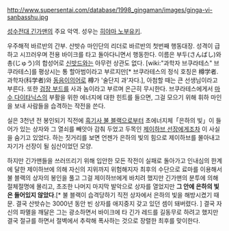 http://www.supersentai.com/database/1998_gingaman/images/ginga-vi-sanbasshu.jpg

[[성수전대 긴가맨]]의 주요 악역. 성우는 [[히야마 노부유키]].

우주해적 바르반의 간부. 산밧슈 마인단의 리더로 바르반의 첫번째 행동대장. 성격이 급하고 시끄러우며 전용 바이크를 타고 돌아다니면서 행동한다. 이름은 부두(さんばし)와 총(じゅう)의 합성어로 [[신밧드]]와는 아무런 상관도 없다. [wiki:"과학자 브쿠라테스" 브쿠라테스]를 평상시는 통 할아범이라고 부르지만[* 브쿠라테스의 정식 호칭은 樽学者. 과학자(科学者)와 [[동음이의어]]로 樽가 '술단지 과'자다.], 아첨할 때는 큰 선생님이라고 부른다. 또한 [[검장 부드]]를 사과 놈이라고 부르며 은근히 무시한다. 브쿠라테스에게서 [[마수 다이타닉스]]의 부활을 위한 에너지에 대한 힌트를 들으면, 그걸 모으기 위해 휘하 마인을 보내 사람들을 습격하는 작전을 쓴다.

실은 3천년 전 봉인되기 직전에 [[흑기사 불 블랙]]으로부터 초에너지체「은하의 빛」이 들어가 있는 상자와 그 열쇠를 빼앗아 감춰 두었고 두목인 [[제이하브 선장]]에게조차 이 사실을 숨기고 있었다. 하는 짓거리를 보면 언젠가 은하의 빛의 힘으로 제이하브를 몰아내고 자기가 선장이 될 심산이었던 모양.

하지만 긴가맨들을 쓰러뜨리기 위해 입안한 모든 작전이 실패로 돌아가고 인내심의 한계에 달한 제이하브에 의해 자신의 지위까지 위험해지자 최후의 수단으로 료마를 이용해서 불 블랙의 상자의 봉인을 풀고 그걸 제이하브에게 바치려 했지만 긴가맨의 분투에 의해 절체절명에 몰리고, 초조한 나머지 마지막 발악으로 상자를 열었지만 '''그 안에 은하의 빛은 들어있지 않았다'''.[* 불 블랙이 습격당하기 직전 상자에서 은하의 빛을 해방시켰기 때문. 결국 산밧슈는 3000년 동안 빈 상자를 애지중지 갖고 있던 셈이 돼버렸다. ] 결국 자신의 파멸을 깨달은 그는 광소하면서 바이크에 타 긴가 레드를 길동무로 하려고 했지만 결국 절규를 하면서 절벽에서 추락해 폭사하는 것으로 장렬한 최후를 맞이한다.
